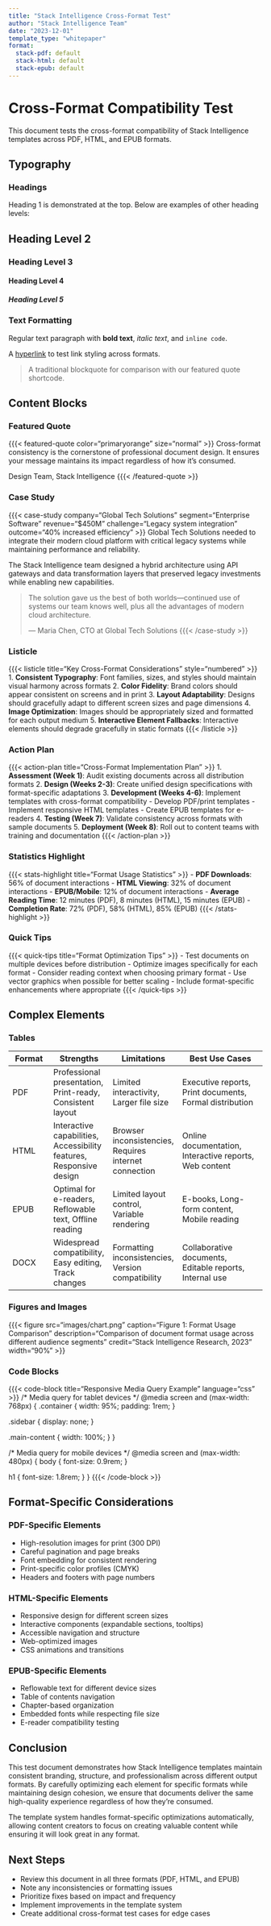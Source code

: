 ```yaml
---
title: "Stack Intelligence Cross-Format Test"
author: "Stack Intelligence Team"
date: "2023-12-01"
template_type: "whitepaper"
format:
  stack-pdf: default
  stack-html: default
  stack-epub: default
---
```


# Cross-Format Compatibility Test

This document tests the cross-format compatibility of Stack Intelligence templates across PDF, HTML, and EPUB formats.

## Typography

### Headings

Heading 1 is demonstrated at the top. Below are examples of other heading levels:

## Heading Level 2

### Heading Level 3

#### Heading Level 4

##### Heading Level 5

### Text Formatting

Regular text paragraph with **bold text**, *italic text*, and `inline code`. 

A [hyperlink](https://stackintelligence.com) to test link styling across formats.

> A traditional blockquote for comparison with our featured quote shortcode.

## Content Blocks

### Featured Quote

{{{< featured-quote color="primaryorange" size="normal" >}}
Cross-format consistency is the cornerstone of professional document design. It ensures your message maintains its impact regardless of how it's consumed.

Design Team, Stack Intelligence
{{{< /featured-quote >}}

### Case Study

{{{< case-study company="Global Tech Solutions" segment="Enterprise Software" revenue="$450M" challenge="Legacy system integration" outcome="40% increased efficiency" >}}
Global Tech Solutions needed to integrate their modern cloud platform with critical legacy systems while maintaining performance and reliability.

The Stack Intelligence team designed a hybrid architecture using API gateways and data transformation layers that preserved legacy investments while enabling new capabilities.

> The solution gave us the best of both worlds—continued use of systems our team knows well, plus all the advantages of modern cloud architecture.
> 
> — Maria Chen, CTO at Global Tech Solutions
{{{< /case-study >}}

### Listicle

{{{< listicle title="Key Cross-Format Considerations" style="numbered" >}}
1. **Consistent Typography**: Font families, sizes, and styles should maintain visual harmony across formats
2. **Color Fidelity**: Brand colors should appear consistent on screens and in print
3. **Layout Adaptability**: Designs should gracefully adapt to different screen sizes and page dimensions
4. **Image Optimization**: Images should be appropriately sized and formatted for each output medium
5. **Interactive Element Fallbacks**: Interactive elements should degrade gracefully in static formats
{{{< /listicle >}}

### Action Plan

{{{< action-plan title="Cross-Format Implementation Plan" >}}
1. **Assessment (Week 1)**: Audit existing documents across all distribution formats
2. **Design (Weeks 2-3)**: Create unified design specifications with format-specific adaptations
3. **Development (Weeks 4-6)**: Implement templates with cross-format compatibility
   - Develop PDF/print templates
   - Implement responsive HTML templates
   - Create EPUB templates for e-readers
4. **Testing (Week 7)**: Validate consistency across formats with sample documents
5. **Deployment (Week 8)**: Roll out to content teams with training and documentation
{{{< /action-plan >}}

### Statistics Highlight

{{{< stats-highlight title="Format Usage Statistics" >}}
- **PDF Downloads**: 56% of document interactions
- **HTML Viewing**: 32% of document interactions
- **EPUB/Mobile**: 12% of document interactions
- **Average Reading Time**: 12 minutes (PDF), 8 minutes (HTML), 15 minutes (EPUB)
- **Completion Rate**: 72% (PDF), 58% (HTML), 85% (EPUB)
{{{< /stats-highlight >}}

### Quick Tips

{{{< quick-tips title="Format Optimization Tips" >}}
- Test documents on multiple devices before distribution
- Optimize images specifically for each format
- Consider reading context when choosing primary format
- Use vector graphics when possible for better scaling
- Include format-specific enhancements where appropriate
{{{< /quick-tips >}}

## Complex Elements

### Tables

| Format | Strengths | Limitations | Best Use Cases |
|--------|-----------|-------------|----------------|
| PDF | Professional presentation, Print-ready, Consistent layout | Limited interactivity, Larger file size | Executive reports, Print documents, Formal distribution |
| HTML | Interactive capabilities, Accessibility features, Responsive design | Browser inconsistencies, Requires internet connection | Online documentation, Interactive reports, Web content |
| EPUB | Optimal for e-readers, Reflowable text, Offline reading | Limited layout control, Variable rendering | E-books, Long-form content, Mobile reading |
| DOCX | Widespread compatibility, Easy editing, Track changes | Formatting inconsistencies, Version compatibility | Collaborative documents, Editable reports, Internal use |

### Figures and Images

{{{< figure src="images/chart.png" caption="Figure 1: Format Usage Comparison" description="Comparison of document format usage across different audience segments" credit="Stack Intelligence Research, 2023" width="90%" >}}

### Code Blocks

{{{< code-block title="Responsive Media Query Example" language="css" >}}
/* Media query for tablet devices */
@media screen and (max-width: 768px) {
  .container {
    width: 95%;
    padding: 1rem;
  }
  
  .sidebar {
    display: none;
  }
  
  .main-content {
    width: 100%;
  }
}

/* Media query for mobile devices */
@media screen and (max-width: 480px) {
  body {
    font-size: 0.9rem;
  }
  
  h1 {
    font-size: 1.8rem;
  }
}
{{{< /code-block >}}

## Format-Specific Considerations

### PDF-Specific Elements

* High-resolution images for print (300 DPI)
* Careful pagination and page breaks
* Font embedding for consistent rendering
* Print-specific color profiles (CMYK)
* Headers and footers with page numbers

### HTML-Specific Elements

* Responsive design for different screen sizes
* Interactive components (expandable sections, tooltips)
* Accessible navigation and structure
* Web-optimized images
* CSS animations and transitions

### EPUB-Specific Elements

* Reflowable text for different device sizes
* Table of contents navigation
* Chapter-based organization
* Embedded fonts while respecting file size
* E-reader compatibility testing

## Conclusion

This test document demonstrates how Stack Intelligence templates maintain consistent branding, structure, and professionalism across different output formats. By carefully optimizing each element for specific formats while maintaining design cohesion, we ensure that documents deliver the same high-quality experience regardless of how they're consumed.

The template system handles format-specific optimizations automatically, allowing content creators to focus on creating valuable content while ensuring it will look great in any format.

## Next Steps

* Review this document in all three formats (PDF, HTML, and EPUB)
* Note any inconsistencies or formatting issues
* Prioritize fixes based on impact and frequency
* Implement improvements in the template system
* Create additional cross-format test cases for edge cases